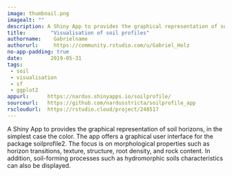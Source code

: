 ```yaml
---
image: thumbnail.png
imagealt: ""
description: A Shiny App to provides the graphical representation of soil horizons, in the simplest case the color. 
title:        "Visualisation of soil profiles"
authorname:    Gabrielname
authorurl:     https://community.rstudio.com/u/Gabriel_Holz
no-app-padding: true
date:         2019-05-31
tags:         
 - soil
 - visualisation
 - sf
 - ggplot2
appurl:      https://nardus.shinyapps.io/soilprofile/
sourceurl:   https://github.com/nardusstricta/soilprofile_app
rscloudurl:  https://rstudio.cloud/project/248517
---
```


A Shiny App to provides the graphical representation of soil horizons, in the simplest case the color. The app offers a graphical user interface for the package soilprofile2. The focus is on morphological properties such as horizon transitions, texture, structure, root density, and rock content.  In addition, soil-forming processes such as hydromorphic soils characteristics can also be displayed.
  
